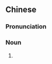{{also|五弦}}
==Chinese==
{{zh-forms|s=五弦|t2=五弦}}

===Pronunciation===
{{zh-pron
|m=wǔxián
|c=ng5 jin4
|cat=n
}}

===Noun===
{{zh-noun}}

# {{zh-alt-name|五絃琵琶}}